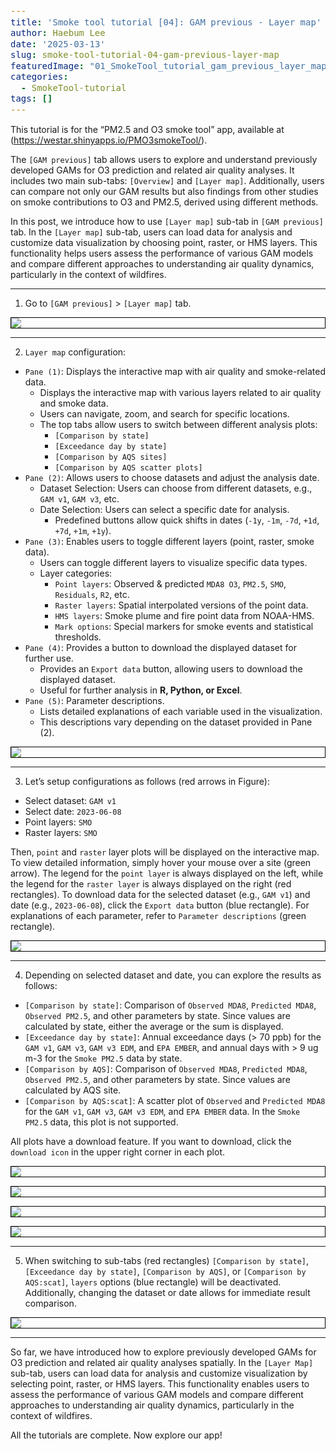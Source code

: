 ```yaml
---
title: 'Smoke tool tutorial [04]: GAM previous - Layer map'
author: Haebum Lee
date: '2025-03-13'
slug: smoke-tool-tutorial-04-gam-previous-layer-map
featuredImage: "01_SmokeTool_tutorial_gam_previous_layer_map.png"
categories:
  - SmokeTool-tutorial
tags: []
---
```


<style>
pre code {
    font-size: 14px;
}
.centered-img {
  display: block;
  margin-left: auto;
  margin-right: auto;
  border: 1px solid black;
  width: auto;
}
</style>

This tutorial is for the "PM2.5 and O3 smoke tool" app, available at ([https://westar.shinyapps.io/PMO3smokeTool/](https://westar.shinyapps.io/PMO3smokeTool/){target="_blank"}).

The `[GAM previous]` tab allows users to explore and understand previously developed GAMs for O3 prediction and related air quality analyses. It includes two main sub-tabs: `[Overview]` and `[Layer map]`.
Additionally, users can compare not only our GAM results but also findings from other studies on smoke contributions to O3 and PM2.5, derived using different methods.

In this post, we introduce how to use `[Layer map]` sub-tab in `[GAM previous]` tab.
In the `[Layer map]` sub-tab, users can load data for analysis and customize data visualization by choosing point, raster, or HMS layers. 
This functionality helps users assess the performance of various GAM models and compare different approaches to understanding air quality dynamics, particularly in the context of wildfires.


<hr>
1. Go to `[GAM previous]` > `[Layer map]` tab.

<div style="text-align: center;">
  <img src="01_SmokeTool_tutorial_gam_previous_layer_map.png" class="centered-img">
</div>

<hr>
2. `Layer map` configuration:

- `Pane (1)`: Displays the interactive map with air quality and smoke-related data.
  - Displays the interactive map with various layers related to air quality and smoke data.
  - Users can navigate, zoom, and search for specific locations.
  - The top tabs allow users to switch between different analysis plots:
    - `[Comparison by state]`
    - `[Exceedance day by state]`
    - `[Comparison by AQS sites]`
    - `[Comparison by AQS scatter plots]`
- `Pane (2)`: Allows users to choose datasets and adjust the analysis date.
  - Dataset Selection: Users can choose from different datasets, e.g., `GAM v1`, `GAM v3`, etc.
  - Date Selection: Users can select a specific date for analysis.
    - Predefined buttons allow quick shifts in dates (`-1y`, `-1m`, `-7d`, `+1d`, `+7d`, `+1m`, `+1y`).
- `Pane (3)`: Enables users to toggle different layers (point, raster, smoke data).
  - Users can toggle different layers to visualize specific data types.
  - Layer categories:
    - `Point layers`: Observed & predicted `MDA8 O3`, `PM2.5`, `SMO`, `Residuals`, `R2`, etc. 
    - `Raster layers`: Spatial interpolated versions of the point data.
    - `HMS layers`: Smoke plume and fire point data from NOAA-HMS.
    - `Mark options`: Special markers for smoke events and statistical thresholds.
- `Pane (4)`: Provides a button to download the displayed dataset for further use.
  - Provides an `Export data` button, allowing users to download the displayed dataset.
  - Useful for further analysis in **R, Python, or Excel**.
- `Pane (5)`: Parameter descriptions.
  - Lists detailed explanations of each variable used in the visualization. 
  - This descriptions vary depending on the dataset provided in Pane (2).

<div style="text-align: center;">
  <img src="02_SmokeTool_tutorial_gam_previous_layer_map.png" class="centered-img">
</div>

<hr>
3. Let's setup configurations as follows (red arrows in Figure): 
- Select dataset: `GAM v1`
- Select date: `2023-06-08`
- Point layers: `SMO`
- Raster layers: `SMO`

Then, `point` and `raster` layer plots will be displayed on the interactive map. 
To view detailed information, simply hover your mouse over a site (green arrow).
The legend for the `point layer` is always displayed on the left,
while the legend for the `raster layer` is always displayed on the right (red rectangles).
To download data for the selected dataset (e.g., `GAM v1`) and date (e.g., `2023-06-08`), 
click the `Export data` button (blue rectangle).
For explanations of each parameter, refer to `Parameter descriptions` (green rectangle).

<div style="text-align: center;">
  <img src="03_SmokeTool_tutorial_gam_previous_layer_map.png" class="centered-img">
</div>

<hr>
4. Depending on selected dataset and date, you can explore the results as follows: 
- `[Comparison by state]`: Comparison of `Observed MDA8`, `Predicted MDA8`, `Observed PM2.5`, and other parameters by state.
Since values are calculated by state, either the average or the sum is displayed.
- `[Exceedance day by state]`: Annual exceedance days (> 70 ppb) for the `GAM v1`, `GAM v3`, `GAM v3 EDM`, and `EPA EMBER`, 
and annual days with > 9 ug m-3 for the `Smoke PM2.5` data by state. 
- `[Comparison by AQS]`: Comparison of `Observed MDA8`, `Predicted MDA8`, `Observed PM2.5`, and other parameters by state.
Since values are calculated by AQS site.
- `[Comparison by AQS:scat]`: A scatter plot of `Observed` and `Predicted MDA8` for the `GAM v1`, `GAM v3`, `GAM v3 EDM`, and `EPA EMBER` data. In the `Smoke PM2.5` data, this plot is not supported.

All plots have a download feature. If you want to download, click the `download icon` in the upper right corner in each plot.

<div style="text-align: center;">
  <img src="04_1_SmokeTool_tutorial_gam_previous_layer_map.png" class="centered-img">
</div>

<div style="text-align: center;">
  <img src="04_2_SmokeTool_tutorial_gam_previous_layer_map.png" class="centered-img">
</div>

<div style="text-align: center;">
  <img src="04_3_SmokeTool_tutorial_gam_previous_layer_map.png" class="centered-img">
</div>

<div style="text-align: center;">
  <img src="04_4_SmokeTool_tutorial_gam_previous_layer_map.png" class="centered-img">
</div>

<hr>
5. When switching to sub-tabs (red rectangles) `[Comparison by state]`, `[Exceedance day by state]`, `[Comparison by AQS]`, or `[Comparison by AQS:scat]`, `layers` options (blue rectangle) will be deactivated. 
Additionally, changing the dataset or date allows for immediate result comparison.

<div style="text-align: center;">
  <img src="05_SmokeTool_tutorial_gam_previous_layer_map.png" class="centered-img">
</div>


<hr>
So far, we have introduced how to explore previously developed GAMs for O3 prediction and related air quality analyses spatially.
In the `[Layer Map]` sub-tab, users can load data for analysis and customize visualization by selecting point, raster, or HMS layers.
This functionality enables users to assess the performance of various GAM models and compare different approaches to understanding air quality dynamics, particularly in the context of wildfires.

All the tutorials are complete. Now explore our app!